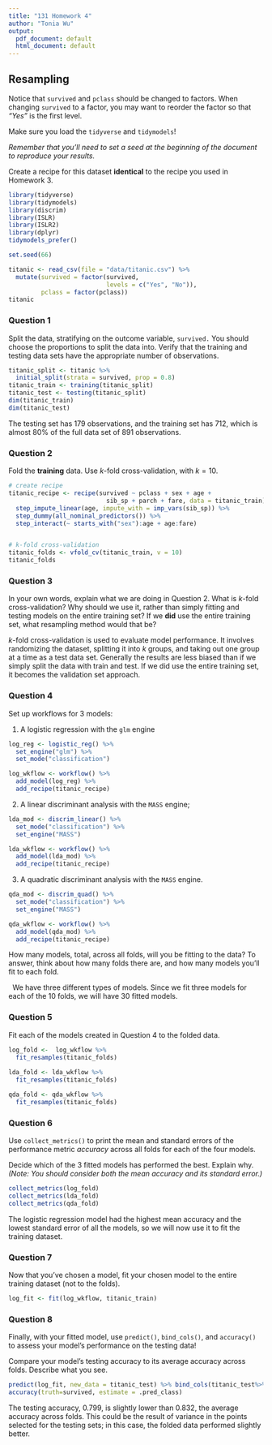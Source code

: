 ```yaml
---
title: "131 Homework 4"
author: "Tonia Wu"
output:
  pdf_document: default
  html_document: default
---
```



## Resampling

Notice that `survived` and `pclass` should be changed to factors. When changing `survived` to a factor, you may want to reorder the factor so that *"Yes"* is the first level.

Make sure you load the `tidyverse` and `tidymodels`!

*Remember that you'll need to set a seed at the beginning of the document to reproduce your results.*

Create a recipe for this dataset **identical** to the recipe you used in Homework 3.
```r
library(tidyverse)
library(tidymodels)
library(discrim)
library(ISLR)
library(ISLR2)
library(dplyr)
tidymodels_prefer()

set.seed(66)

titanic <- read_csv(file = "data/titanic.csv") %>% 
  mutate(survived = factor(survived, 
                           levels = c("Yes", "No")),
         pclass = factor(pclass))
titanic
```
### Question 1

Split the data, stratifying on the outcome variable, `survived.`  You should choose the proportions to split the data into. Verify that the training and testing data sets have the appropriate number of observations. 

```r
titanic_split <- titanic %>% 
  initial_split(strata = survived, prop = 0.8)
titanic_train <- training(titanic_split)
titanic_test <- testing(titanic_split)
dim(titanic_train)
dim(titanic_test)
```
The testing set has 179 observations, and the training set has 712, which is almost 80% of the full data set of 891 observations.

### Question 2

Fold the **training** data. Use *k*-fold cross-validation, with $k = 10$.

```r
# create recipe
titanic_recipe <- recipe(survived ~ pclass + sex + age + 
                           sib_sp + parch + fare, data = titanic_train) %>% 
  step_impute_linear(age, impute_with = imp_vars(sib_sp)) %>% 
  step_dummy(all_nominal_predictors()) %>% 
  step_interact(~ starts_with("sex"):age + age:fare)


# k-fold cross-validation
titanic_folds <- vfold_cv(titanic_train, v = 10)
titanic_folds
```

### Question 3

In your own words, explain what we are doing in Question 2. What is *k*-fold cross-validation? Why should we use it, rather than simply fitting and testing models on the entire training set? If we **did** use the entire training set, what resampling method would that be?


*k*-fold cross-validation is used to evaluate model performance. It involves randomizing the dataset, splitting it into *k* groups, and taking out one group at a time as a test data set. Generally the results are less biased than if we simply split the data with train and test. If we did use the entire training set, it becomes the validation set approach.

### Question 4

Set up workflows for 3 models:

1. A logistic regression with the `glm` engine
```r
log_reg <- logistic_reg() %>% 
  set_engine("glm") %>% 
  set_mode("classification")

log_wkflow <- workflow() %>% 
  add_model(log_reg) %>% 
  add_recipe(titanic_recipe)

```
2. A linear discriminant analysis with the `MASS` engine;
```r
lda_mod <- discrim_linear() %>% 
  set_mode("classification") %>% 
  set_engine("MASS")

lda_wkflow <- workflow() %>% 
  add_model(lda_mod) %>% 
  add_recipe(titanic_recipe)

```
3. A quadratic discriminant analysis with the `MASS` engine.
```r
qda_mod <- discrim_quad() %>% 
  set_mode("classification") %>% 
  set_engine("MASS")

qda_wkflow <- workflow() %>% 
  add_model(qda_mod) %>% 
  add_recipe(titanic_recipe)

```

How many models, total, across all folds, will you be fitting to the data? To answer, think about how many folds there are, and how many models you'll fit to each fold.

|   We have three different types of models. Since we fit three models for each of the 10 folds, we will have 30 fitted models.

### Question 5

Fit each of the models created in Question 4 to the folded data.
```r
log_fold <-  log_wkflow %>%
  fit_resamples(titanic_folds)
  
lda_fold <- lda_wkflow %>%
  fit_resamples(titanic_folds)

qda_fold <- qda_wkflow %>%
  fit_resamples(titanic_folds)
```

### Question 6

Use `collect_metrics()` to print the mean and standard errors of the performance metric *accuracy* across all folds for each of the four models.

Decide which of the 3 fitted models has performed the best. Explain why. *(Note: You should consider both the mean accuracy and its standard error.)*
```r
collect_metrics(log_fold)
collect_metrics(lda_fold)
collect_metrics(qda_fold)
```

The logistic regression model had the highest mean accuracy and the lowest standard error of all the models, so we will now use it to fit the training dataset.

### Question 7

Now that you’ve chosen a model, fit your chosen model to the entire training dataset (not to the folds).
```r
log_fit <- fit(log_wkflow, titanic_train)
```
### Question 8

Finally, with your fitted model, use `predict()`, `bind_cols()`, and `accuracy()` to assess your model’s performance on the testing data!

Compare your model’s testing accuracy to its average accuracy across folds. Describe what you see.

```r
predict(log_fit, new_data = titanic_test) %>% bind_cols(titanic_test%>% dplyr::select(survived)) %>%
accuracy(truth=survived, estimate = .pred_class)

```

The testing accuracy, 0.799, is slightly lower than 0.832, the average accuracy across folds. This could be the result of variance in the points selected for the testing sets; in this case, the folded data performed slightly better.